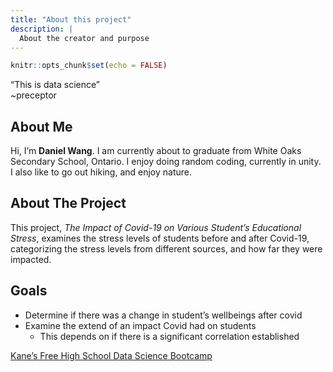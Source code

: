 ```yaml
---
title: "About this project"
description: |
  About the creator and purpose
---
```


```r
knitr::opts_chunk$set(echo = FALSE)
```
"This is data science"  
~preceptor

## About Me
Hi, I'm **Daniel Wang**. I am currently about to graduate from White Oaks Secondary School, Ontario. I enjoy doing random coding, currently in unity. I also like to go out hiking, and enjoy nature.

## About The Project
This project, *The Impact of Covid-19 on Various Student's Educational Stress*, examines the stress levels of students before and after Covid-19, categorizing the stress levels from different sources, and how far they were impacted.

## Goals
* Determine if there was a change in student's wellbeings after covid
* Examine the extend of an impact Covid had on students
  + This depends on if there is a significant correlation established
  
[Kane's Free High School Data Science Bootcamp](https://bootcamp.davidkane.info/)